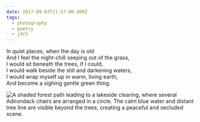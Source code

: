 ```yaml
---
date: 2017-09-03T11:57:00.000Z
tags:
  - photography
  - poetry
  - jdch
---
```

In quiet places, when the day is old<br/>
And I feel the night-chill seeping out of the grass,<br/>
I would sit beneath the trees, if I could,<br/>
I would walk beside the still and darkening waters,<br/>
I would wrap myself up in warm, living earth,<br/>
And become a sighing gentle green thing.

![A shaded forest path leading to a lakeside clearing, where several Adirondack chairs are arranged in a circle. The calm blue water and distant tree line are visible beyond the trees, creating a peaceful and secluded scene.](../../assets/photos/20170903-IMG_4295.jpg)

